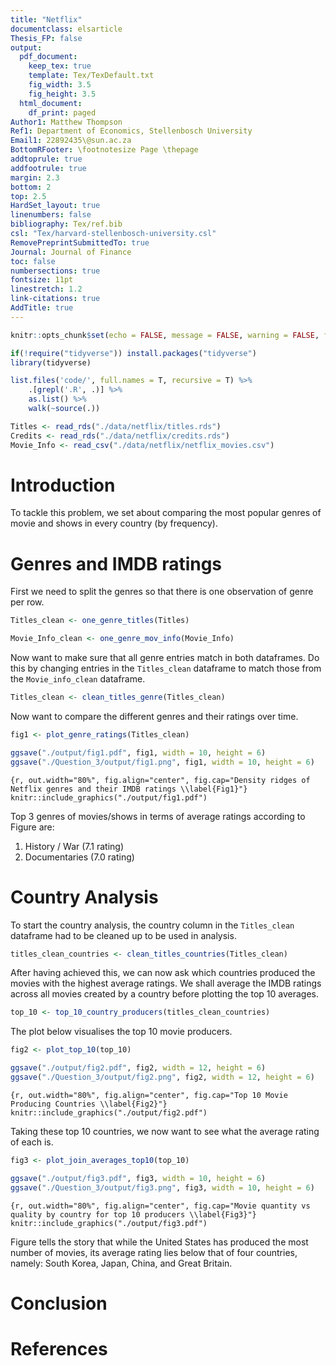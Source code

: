 ```yaml
---
title: "Netflix"
documentclass: elsarticle
Thesis_FP: false
output:
  pdf_document:
    keep_tex: true
    template: Tex/TexDefault.txt
    fig_width: 3.5
    fig_height: 3.5
  html_document:
    df_print: paged
Author1: Matthew Thompson
Ref1: Department of Economics, Stellenbosch University
Email1: 22892435\@sun.ac.za
BottomRFooter: \footnotesize Page \thepage
addtoprule: true
addfootrule: true
margin: 2.3
bottom: 2
top: 2.5
HardSet_layout: true
linenumbers: false
bibliography: Tex/ref.bib
csl: "Tex/harvard-stellenbosch-university.csl"
RemovePreprintSubmittedTo: true
Journal: Journal of Finance
toc: false
numbersections: true
fontsize: 11pt
linestretch: 1.2
link-citations: true
AddTitle: true
---
```


<!-- First: Set your default preferences for chunk options: -->

<!-- If you want a chunk's code to be printed, set echo = TRUE. message = FALSE stops R printing ugly package loading details in your final paper too. I also suggest setting warning = FALSE and checking for warnings in R, else you might find ugly warnings in your paper. -->

```r
knitr::opts_chunk$set(echo = FALSE, message = FALSE, warning = FALSE, fig.width = 6, fig.height = 5, fig.pos="H", fig.pos = 'H')

if(!require("tidyverse")) install.packages("tidyverse")
library(tidyverse)

list.files('code/', full.names = T, recursive = T) %>%
    .[grepl('.R', .)] %>% 
    as.list() %>% 
    walk(~source(.))
```

```r
Titles <- read_rds("./data/netflix/titles.rds")
Credits <- read_rds("./data/netflix/credits.rds")
Movie_Info <- read_csv("./data/netflix/netflix_movies.csv")
```


<!-- ############################## -->
<!-- # Start Writing here: -->
<!-- ############################## -->

# Introduction \label{Introduction}

To tackle this problem, we set about comparing the most popular genres of movie and shows in every country (by frequency). 


# Genres and IMDB ratings

First we need to split the genres so that there is one observation of genre per row.

```r

Titles_clean <- one_genre_titles(Titles)

Movie_Info_clean <- one_genre_mov_info(Movie_Info)
```

Now want to make sure that all genre entries match in both dataframes. Do this by changing entries in the `Titles_clean` dataframe to match those from the `Movie_info_clean` dataframe.

```r
Titles_clean <- clean_titles_genre(Titles_clean)
```


Now want to compare the different genres and their ratings over time.

```r
fig1 <- plot_genre_ratings(Titles_clean)

ggsave("./output/fig1.pdf", fig1, width = 10, height = 6)
ggsave("./Question_3/output/fig1.png", fig1, width = 10, height = 6)
```

```{r, out.width="80%", fig.align="center", fig.cap="Density ridges of Netflix genres and their IMDB ratings \\label{Fig1}"}
knitr::include_graphics("./output/fig1.pdf")
```

Top 3 genres of movies/shows in terms of average ratings according to Figure \ref{Fig1} are:

1. History / War (7.1 rating)
2. Documentaries (7.0 rating)

# Country Analysis

To start the country analysis, the country column in the `Titles_clean` dataframe had to be cleaned up to be used in analysis.

```r
titles_clean_countries <- clean_titles_countries(Titles_clean)
```

After having achieved this, we can now ask which countries produced the movies with the highest average ratings. We shall average the IMDB ratings across all movies created by a country before plotting the top 10 averages.

```r
top_10 <- top_10_country_producers(titles_clean_countries)
```

The plot below visualises the top 10 movie producers.

```r
fig2 <- plot_top_10(top_10)

ggsave("./output/fig2.pdf", fig2, width = 12, height = 6)
ggsave("./Question_3/output/fig2.png", fig2, width = 12, height = 6)
```

```{r, out.width="80%", fig.align="center", fig.cap="Top 10 Movie Producing Countries \\label{Fig2}"}
knitr::include_graphics("./output/fig2.pdf")
```

Taking these top 10 countries, we now want to see what the average rating of each is. 

```r
fig3 <- plot_join_averages_top10(top_10)

ggsave("./output/fig3.pdf", fig3, width = 10, height = 6)
ggsave("./Question_3/output/fig3.png", fig3, width = 10, height = 6)
```

```{r, out.width="80%", fig.align="center", fig.cap="Movie quantity vs quality by country for top 10 producers \\label{Fig3}"}
knitr::include_graphics("./output/fig3.pdf")
```

Figure \ref{Fig3} tells the story that while the United States has produced the most number of movies, its average rating lies below that of four countries, namely: South Korea, Japan, China, and Great Britain.

# Conclusion


<!-- Make title of bibliography here: -->
<!-- \newpage -->

\newpage

# References {-}

<!-- <div id="refs"></div> -->




